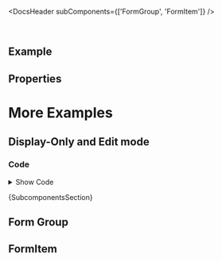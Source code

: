 
<Meta of={ComponentStories} />

<DocsHeader subComponents={['FormGroup', 'FormItem']} />

<br />

## Example

<Canvas of={ComponentStories.Default} />

## Properties

<ControlsWithNote of={ComponentStories.Default} />

# More Examples

## Display-Only and Edit mode

<Canvas of={ComponentStories.DisplayEditMode} sourceState="none" />

### Code

<details>

<summary>Show Code</summary>

    | cancelable | bubbles |
    |:----------:|:-------:|
    |     ✅      |    ❌    |

```jsx
const StandardField = ({ editMode, value, inputType = InputType.Text, onInput, ...rest }) => {
  if (editMode) {
    return <Input value={value} style={{ width: '100%' }} type={inputType} onInput={onInput} {...rest} />;
  }
  if (inputType === InputType.URL || inputType === InputType.Email) {
    return (
      <Link href={inputType === InputType.Email ? `mailto:${value}` : value} target="_blank" {...rest}>
        {value}
      </Link>
    );
  }
  return <Text {...rest}>{value}</Text>;
};

const reducer = (state, { field, value }) => {
  return { ...state, [field]: value };
};

const FormComponent = (props) => {
  const [editMode, toggleEditMode] = useReducer((prev) => !prev, false, undefined);
  const [formState, dispatch] = useReducer(
    reducer,
    {
      name: 'Red Point Stores',
      street: 'Main St 1618',
      zip: 31415,
      city: 'Maintown',
      country: 'Germany',
      web: 'https://www.sap.com',
      mail: 'john.smith@sap.com',
      twitter: '@sap',
      phone: '+49 1234 56789'
    },
    undefined
  );
  const { zip, city, name, street, country, web, mail, twitter, phone } = formState;

  const handleInput = (e) => {
    dispatch({ field: Object.keys(e.target.dataset)[0], value: e.target.value });
  };

  return (
    <>
      <Button onClick={toggleEditMode}>Toggle {editMode ? 'Display-Only Mode' : 'Edit Mode'}</Button>
      <Form
        {...props}
        onSubmit={(e) => {
          e.preventDefault();
        }}
      >
        <FormGroup titleText="Address">
          <FormItem label="Name">
            <StandardField editMode={editMode} value={name} onInput={handleInput} data-name />
          </FormItem>
          <FormItem label="Street">
            <StandardField editMode={editMode} value={street} onInput={handleInput} data-street />
          </FormItem>
          <FormItem label="ZIP Code / City">
            {editMode ? (
              <>
                <Input value={zip} type={InputType.Number} style={{ width: '30%' }} onInput={handleInput} data-zip />
                <Input value={city} style={{ width: '70%' }} onInput={handleInput} data-city />
              </>
            ) : (
              <Text>{`${zip} ${city}`}</Text>
            )}
          </FormItem>
          <FormItem label="Country">
            <StandardField editMode={editMode} value={country} onInput={handleInput} data-country />
          </FormItem>
          <FormItem label="Web">
            <StandardField editMode={editMode} value={web} inputType={InputType.URL} onInput={handleInput} data-web />
          </FormItem>
        </FormGroup>
        <FormGroup titleText="Contact">
          <FormItem label="Email">
            <StandardField
              editMode={editMode}
              value={mail}
              inputType={InputType.Email}
              onInput={handleInput}
              data-email
            />
          </FormItem>
          <FormItem label="Twitter">
            <StandardField editMode={editMode} value={twitter} onInput={handleInput} data-twitter />
          </FormItem>
          <FormItem label="Phone">
            <StandardField
              editMode={editMode}
              value={phone}
              inputType={InputType.Tel}
              onInput={handleInput}
              data-phone
            />
          </FormItem>
        </FormGroup>
      </Form>
    </>
  );
};
```

</details>

<Markdown>{SubcomponentsSection}</Markdown>

## Form Group

<Description of={FormGroup} />

<ArgTypes of={FormGroup} />

## FormItem

<Description of={FormItem} />

<ArgTypes of={FormItem} />

<Footer />
